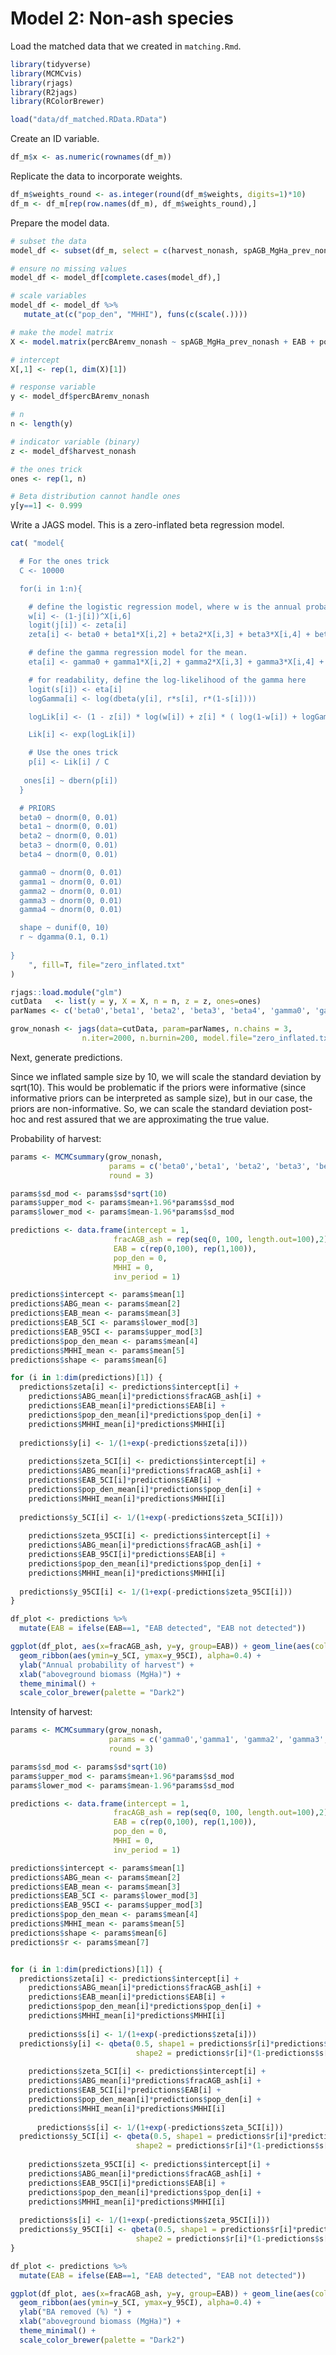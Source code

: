 # Model 2: Non-ash species

Load the matched data that we created in `matching.Rmd`.

```r
library(tidyverse)
library(MCMCvis)
library(rjags)
library(R2jags)
library(RColorBrewer)

load("data/df_matched.RData.RData")
```

Create an ID variable.

```r
df_m$x <- as.numeric(rownames(df_m))
```

Replicate the data to incorporate weights.

```r
df_m$weights_round <- as.integer(round(df_m$weights, digits=1)*10)
df_m <- df_m[rep(row.names(df_m), df_m$weights_round),]
```

Prepare the model data.

```r
# subset the data
model_df <- subset(df_m, select = c(harvest_nonash, spAGB_MgHa_prev_nonash, percBAremv_nonash, EAB, inv_period, pop_den, MHHI))

# ensure no missing values
model_df <- model_df[complete.cases(model_df),]

# scale variables
model_df <- model_df %>%
   mutate_at(c("pop_den", "MHHI"), funs(c(scale(.))))

# make the model matrix
X <- model.matrix(percBAremv_nonash ~ spAGB_MgHa_prev_nonash + EAB + pop_den + MHHI + inv_period, model_df)

# intercept
X[,1] <- rep(1, dim(X)[1])

# response variable
y <- model_df$percBAremv_nonash

# n
n <- length(y)

# indicator variable (binary)
z <- model_df$harvest_nonash 

# the ones trick
ones <- rep(1, n)

# Beta distribution cannot handle ones
y[y==1] <- 0.999
```

Write a JAGS model. This is a zero-inflated beta regression model. 

```r
cat( "model{

  # For the ones trick
  C <- 10000

  for(i in 1:n){

    # define the logistic regression model, where w is the annual probability of NOT harvesting
    w[i] <- (1-j[i])^X[i,6]
    logit(j[i]) <- zeta[i]
    zeta[i] <- beta0 + beta1*X[i,2] + beta2*X[i,3] + beta3*X[i,4] + beta4*X[i,5]

    # define the gamma regression model for the mean. 
    eta[i] <- gamma0 + gamma1*X[i,2] + gamma2*X[i,3] + gamma3*X[i,4] + gamma4*X[i,5] 

    # for readability, define the log-likelihood of the gamma here
    logit(s[i]) <- eta[i]
    logGamma[i] <- log(dbeta(y[i], r*s[i], r*(1-s[i])))

    logLik[i] <- (1 - z[i]) * log(w[i]) + z[i] * ( log(1-w[i]) + logGamma[i])

    Lik[i] <- exp(logLik[i])

    # Use the ones trick
    p[i] <- Lik[i] / C
    
   ones[i] ~ dbern(p[i]) 
  }

  # PRIORS
  beta0 ~ dnorm(0, 0.01)
  beta1 ~ dnorm(0, 0.01)
  beta2 ~ dnorm(0, 0.01)
  beta3 ~ dnorm(0, 0.01)
  beta4 ~ dnorm(0, 0.01)

  gamma0 ~ dnorm(0, 0.01)
  gamma1 ~ dnorm(0, 0.01)
  gamma2 ~ dnorm(0, 0.01)
  gamma3 ~ dnorm(0, 0.01)
  gamma4 ~ dnorm(0, 0.01)

  shape ~ dunif(0, 10)
  r ~ dgamma(0.1, 0.1)
  
}
    ", fill=T, file="zero_inflated.txt"
)

rjags::load.module("glm")
cutData   <- list(y = y, X = X, n = n, z = z, ones=ones)
parNames <- c('beta0','beta1', 'beta2', 'beta3', 'beta4', 'gamma0', 'gamma1', 'gamma2', 'gamma3', 'gamma4', 'shape','r')

grow_nonash <- jags(data=cutData, param=parNames, n.chains = 3,
                n.iter=2000, n.burnin=200, model.file="zero_inflated.txt")
```

Next, generate predictions. 

Since we inflated sample size by 10, we will scale the standard deviation by sqrt(10). This would be problematic if the priors were informative (since informative priors can be interpreted as sample size), but in our case, the priors are non-informative. So, we can scale the standard deviation post-hoc and rest assured that we are approximating the true value. 

Probability of harvest:

```r
params <- MCMCsummary(grow_nonash,
                      params = c('beta0','beta1', 'beta2', 'beta3', 'beta4','shape', 'r'),
                      round = 3)

params$sd_mod <- params$sd*sqrt(10)
params$upper_mod <- params$mean+1.96*params$sd_mod
params$lower_mod <- params$mean-1.96*params$sd_mod

predictions <- data.frame(intercept = 1,
                       fracAGB_ash = rep(seq(0, 100, length.out=100),2),
                       EAB = c(rep(0,100), rep(1,100)),
                       pop_den = 0,
                       MHHI = 0,
                       inv_period = 1)

predictions$intercept <- params$mean[1]
predictions$ABG_mean <- params$mean[2]
predictions$EAB_mean <- params$mean[3]
predictions$EAB_5CI <- params$lower_mod[3]
predictions$EAB_95CI <- params$upper_mod[3]
predictions$pop_den_mean <- params$mean[4]
predictions$MHHI_mean <- params$mean[5]
predictions$shape <- params$mean[6]

for (i in 1:dim(predictions)[1]) {
  predictions$zeta[i] <- predictions$intercept[i] +
    predictions$ABG_mean[i]*predictions$fracAGB_ash[i] +
    predictions$EAB_mean[i]*predictions$EAB[i] +
    predictions$pop_den_mean[i]*predictions$pop_den[i] +
    predictions$MHHI_mean[i]*predictions$MHHI[i]
  
  predictions$y[i] <- 1/(1+exp(-predictions$zeta[i]))
  
    predictions$zeta_5CI[i] <- predictions$intercept[i] +
    predictions$ABG_mean[i]*predictions$fracAGB_ash[i] +
    predictions$EAB_5CI[i]*predictions$EAB[i] +
    predictions$pop_den_mean[i]*predictions$pop_den[i] +
    predictions$MHHI_mean[i]*predictions$MHHI[i] 
  
  predictions$y_5CI[i] <- 1/(1+exp(-predictions$zeta_5CI[i]))
  
    predictions$zeta_95CI[i] <- predictions$intercept[i] +
    predictions$ABG_mean[i]*predictions$fracAGB_ash[i] +
    predictions$EAB_95CI[i]*predictions$EAB[i] +
    predictions$pop_den_mean[i]*predictions$pop_den[i] +
    predictions$MHHI_mean[i]*predictions$MHHI[i]
  
  predictions$y_95CI[i] <- 1/(1+exp(-predictions$zeta_95CI[i]))
}

df_plot <- predictions %>%
  mutate(EAB = ifelse(EAB==1, "EAB detected", "EAB not detected"))

ggplot(df_plot, aes(x=fracAGB_ash, y=y, group=EAB)) + geom_line(aes(color=EAB)) + 
  geom_ribbon(aes(ymin=y_5CI, ymax=y_95CI), alpha=0.4) +
  ylab("Annual probability of harvest") +
  xlab("aboveground biomass (MgHa)") +
  theme_minimal() + 
  scale_color_brewer(palette = "Dark2")
```

Intensity of harvest:

```r
params <- MCMCsummary(grow_nonash,
                      params = c('gamma0','gamma1', 'gamma2', 'gamma3', 'gamma4','shape', 'r'),
                      round = 3)

params$sd_mod <- params$sd*sqrt(10)
params$upper_mod <- params$mean+1.96*params$sd_mod
params$lower_mod <- params$mean-1.96*params$sd_mod

predictions <- data.frame(intercept = 1,
                       fracAGB_ash = rep(seq(0, 100, length.out=100),2),
                       EAB = c(rep(0,100), rep(1,100)),
                       pop_den = 0,
                       MHHI = 0,
                       inv_period = 1)

predictions$intercept <- params$mean[1]
predictions$ABG_mean <- params$mean[2]
predictions$EAB_mean <- params$mean[3]
predictions$EAB_5CI <- params$lower_mod[3]
predictions$EAB_95CI <- params$upper_mod[3]
predictions$pop_den_mean <- params$mean[4]
predictions$MHHI_mean <- params$mean[5]
predictions$shape <- params$mean[6]
predictions$r <- params$mean[7]


for (i in 1:dim(predictions)[1]) {
  predictions$zeta[i] <- predictions$intercept[i] +
    predictions$ABG_mean[i]*predictions$fracAGB_ash[i] +
    predictions$EAB_mean[i]*predictions$EAB[i] +
    predictions$pop_den_mean[i]*predictions$pop_den[i] +
    predictions$MHHI_mean[i]*predictions$MHHI[i]
  
    predictions$s[i] <- 1/(1+exp(-predictions$zeta[i]))
  predictions$y[i] <- qbeta(0.5, shape1 = predictions$r[i]*predictions$s[i], 
                            shape2 = predictions$r[i]*(1-predictions$s[i]))*100
  
    predictions$zeta_5CI[i] <- predictions$intercept[i] +
    predictions$ABG_mean[i]*predictions$fracAGB_ash[i] +
    predictions$EAB_5CI[i]*predictions$EAB[i] +
    predictions$pop_den_mean[i]*predictions$pop_den[i] +
    predictions$MHHI_mean[i]*predictions$MHHI[i] 
  
      predictions$s[i] <- 1/(1+exp(-predictions$zeta_5CI[i]))
  predictions$y_5CI[i] <- qbeta(0.5, shape1 = predictions$r[i]*predictions$s[i], 
                            shape2 = predictions$r[i]*(1-predictions$s[i]))*100
  
    predictions$zeta_95CI[i] <- predictions$intercept[i] +
    predictions$ABG_mean[i]*predictions$fracAGB_ash[i] +
    predictions$EAB_95CI[i]*predictions$EAB[i] +
    predictions$pop_den_mean[i]*predictions$pop_den[i] +
    predictions$MHHI_mean[i]*predictions$MHHI[i]
  
  predictions$s[i] <- 1/(1+exp(-predictions$zeta_95CI[i]))
  predictions$y_95CI[i] <- qbeta(0.5, shape1 = predictions$r[i]*predictions$s[i], 
                            shape2 = predictions$r[i]*(1-predictions$s[i]))*100
}

df_plot <- predictions %>%
  mutate(EAB = ifelse(EAB==1, "EAB detected", "EAB not detected"))

ggplot(df_plot, aes(x=fracAGB_ash, y=y, group=EAB)) + geom_line(aes(color=EAB)) + 
  geom_ribbon(aes(ymin=y_5CI, ymax=y_95CI), alpha=0.4) +
  ylab("BA removed (%) ") +
  xlab("aboveground biomass (MgHa)") +
  theme_minimal() + 
  scale_color_brewer(palette = "Dark2")
```

